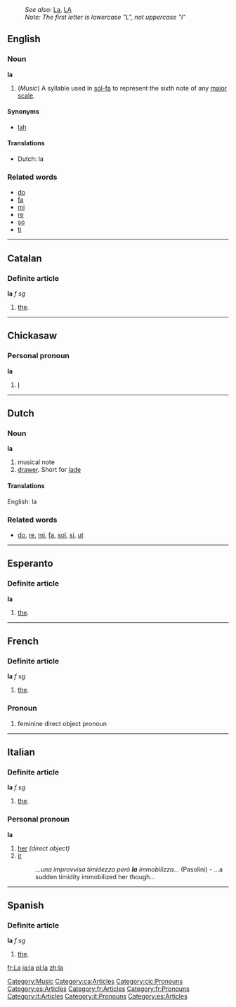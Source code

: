 :''See also:'' [[La]], [[LA]]
:''Note: The first letter is lowercase "L", not uppercase "I"''
==English==
[[Category:Music]]
===Noun===
'''la'''
#(''Music'') A syllable used in [[sol-fa]] to represent the sixth note of any [[major scale]].

====Synonyms====
*[[lah]]

====Translations====
*Dutch: la

===Related words===
*[[do]]
*[[fa]]
*[[mi]]
*[[re]]
*[[so]]
*[[ti]]

----

==Catalan==
===Definite article===
'''la''' ''f sg''

#[[the]].
[[Category:ca:Articles]]
----
==Chickasaw==
===Personal pronoun===
'''la'''
# [[I]]
[[Category:cic:Pronouns]]
----
==Dutch==
===Noun===
'''la'''
#musical note
#[[drawer]]. Short for [[lade]]

====Translations====
English: la

===Related words===
*[[do]], [[re]], [[mi]], [[fa]], [[sol]], [[si]], [[ut]]

----

==Esperanto==
===Definite article===
'''la'''

#[[the]].
[[Category:es:Articles]]
----

==French==
===Definite article===
'''la''' ''f sg''
[[Category:fr:Articles]]
#[[the]].

===Pronoun===
#feminine direct object pronoun
[[Category:fr:Pronouns]]
----

==Italian==
===Definite article===
'''la''' ''f sg''

#[[the]].

===Personal pronoun===
'''la'''
# [[her]] ''(direct object)''
# [[it]] {{f}}
#: ''...una improvvisa timidezza però '''la''' immobilizza...'' (Pasolini) - ...a sudden timidity immobilized her though...

[[Category:it:Articles]]
[[Category:it:Pronouns]]
----

==Spanish==
===Definite article===
'''la''' ''f sg''

#[[the]].
[[Category:es:Articles]]

[[fr:La]] [[ja:la]]
[[pl:la]] [[zh:la]]
